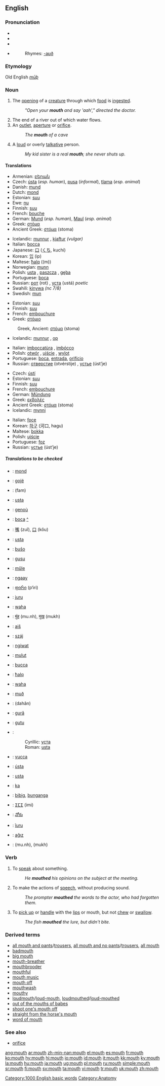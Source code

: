 {{wikipedia|Mouth}}
==English==

{{rank|boys|joy|green|681|mouth|generally|ago|easily}}

===Pronunciation===
*{{AHD|mouth}}
*{{IPA|/maʊθ/}}
*{{SAMPA|/maUT/}}
*{{audio|en-us-mouth.ogg|Audio (US)}}
*:Rhymes: [[Rhymes:English:-aʊð|-aʊð]]

===Etymology===
Old English ''[[mūþ]]''

===Noun===
{{en-noun}}

# {{anatomy}} The [[opening]] of a [[creature]] through which [[food]] is [[ingest]]ed.
#:''"Open your '''mouth''' and say 'aah'," directed the doctor.''
# The end of a river out of which water flows.
# An [[outlet]], [[aperture]] or [[orifice]].
#: ''The '''mouth''' of a cave''
# {{slang}} A [[loud]] or overly [[talkative]] person.
#:''My kid sister is a real '''mouth'''; she never shuts up.''

====Translations====
{{trans-top|the opening of an animal through which food is ingested}}
*Armenian: [[բերան]]
*Czech: [[ústa]] {{p}} (''esp. human''), [[pusa]] {{f}} (''informal''), [[tlama]] {{f}} (''esp. animal'')
*Danish: [[mund]] {{c}}
*Dutch: [[mond]] {{m}}
*Estonian: [[suu]]
*Ewe: [[nu]] {{n}}
*Finnish: [[suu]]
*French: [[bouche]] {{f}}
*German: [[Mund]] {{m}} (''esp. human''), [[Maul]] {{n}} (''esp. animal'')
*Greek: [[στόμα]] {{n}}
*Ancient Greek: [[στόμα]] (stoma) {{n}}
{{trans-mid}}
*Icelandic: [[munnur]] {{m}}, [[kjaftur]] ''(vulgar)'' {{m}}
*Italian: [[bocca]] {{f}}
*Japanese: [[口]] ([[くち]], kuchi)
*Korean: [[입]] (ip)
*Maltese: [[ħalq]] ((m))
*Norwegian: [[munn]] {{m}}
*Polish: [[usta]] {{npl}}, [[paszcza]] {{f}}, [[gęba]] {{f}}
*Portuguese: [[boca]] {{f}}
*Russian: [[рот]] (rot) {{m}}, [[уста]] (ustá) {{p}} ''poetic''
*Swahili:  [[kinywa]] ''(nc 7/8)''
*Swedish: [[mun#Swedish|mun]] {{m}}
{{trans-bottom}}

{{trans-top|an outlet, aperture or orifice}}
*Estonian: [[suu]]
*Finnish: [[suu]]
*French: [[embouchure]] {{f}}
*Greek: [[στόμιο]] {{n}}
:Greek, Ancient: [[στόμα]] (stoma) {{n}}
*Icelandic: [[munnur]] {{m}}, [[op]] {{n}}
{{trans-mid}}
*Italian: [[imboccatùra]] {{f}}, [[imbócco]] {{m}}
*Polish: [[otwór]] {{m}}, [[ujście]] {{n}}, [[wylot]] {{m}}
*Portuguese: [[boca]], [[entrada]], [[orifício]] {{f}}
*Russian: [[отверстие]] (otvérstije) {{n}}, [[устье]] (úst’je) {{n}}
{{trans-bottom}}

{{trans-top|the end of a river out of which water flows}}
*Czech: [[ústí]] {{n}}
*Estonian: [[suu]]
*Finnish: [[suu]]
*French: [[embouchure]] {{f}}
*German: [[Mündung]] {{f}}
*Greek: [[εκβολές]] {{f}} {{p}}
*Ancient Greek: [[στόμα]] (stoma) {{n}}
*Icelandic: [[mynni]] {{n}}
{{trans-mid}}
*Italian: [[foce]] {{f}}
*Korean: [[하구]] (河口, hagu)
*Maltese: [[bokka]] {{f}}
*Polish: [[ujście]] {{n}}
*Portuguese: [[foz]] {{f}}
*Russian: [[устье]] (úst’je) {{n}}
{{trans-bottom}}

=====Translations to be checked=====
{{checktrans}}
{{trans-top|Translations to be checked}}
*{{ttbc|Afrikaans}}: [[mond]]
*{{ttbc|Albanian}}: [[gojë]] {{f}}
*{{ttbc|Arabic}}: {{ARchar|[[فم]]}} (fam)
*{{ttbc|Bosnian}}: [[usta#Bosnian|usta]] {{npl}}
*{{ttbc|Breton}}: [[genoù]] {{m}}
*{{ttbc|Catalan}}: [[boca]] {{f}} [[:ca:boca|^]]
*{{ttbc|Chinese}}: [[嘴]] (zuǐ), [[口]] (kǒu)
*{{ttbc|Croatian}}: [[usta#Croatian|usta]] {{npl}}
*{{ttbc|Esperanto}}: [[buŝo]]
*{{ttbc|Fijian}}: [[gusu]]
*{{ttbc|Frisian}}: [[mûle]]
*{{ttbc|Gamilaraay}}: [[ngaay]]
*{{ttbc|Georgian}}: [[ფირი]] (p‘iri)
*{{ttbc|Guaraní}}: [[juru]]
*{{ttbc|Hawaiian}}: [[waha]]
*{{ttbc|Hindi}}: [[मुंह]] (mu.nh), [[मुख]] (mukh)
*{{ttbc|Hittite}}: [[aiš]] {{n}}
*{{ttbc|Hungarian}}: [[száj]]
*{{ttbc|Ilocano}}: [[ngiwat]]
*{{ttbc|Indonesian}}: [[mulut]]
{{trans-mid}}
*{{ttbc|Interlingua}}: [[bucca]]
*{{ttbc|Maltese}}: [[ħalq]]
*{{ttbc|Maori}}: [[waha]]
*{{ttbc|Old English}}: [[muð]] {{m}}
*{{ttbc|Persian}}: {{FAchar|[[دهان]]}} (dahân)
*{{ttbc|Romanian}}: [[gură]] {{f}}
*{{ttbc|Samoan}}: [[gutu]]
*{{ttbc|Serbian}}:
*:Cyrillic: [[уста#Serbian|уста]] {{npl}}
*:Roman: [[usta#Serbian|usta]] {{npl}}
*{{ttbc|Sicilian}}: [[vucca]] {{f}}
*{{ttbc|Slovak}}: [[ústa]] {{p}}
*{{ttbc|Slovene}}: [[usta]] {{npl}}
*{{ttbc|Sumerian}}: [[ka#Sumerian|ka]]
*{{ttbc|Tagalog}}: [[bibig]], [[bunganga]]
*{{ttbc|Tamazight}}: [[ⵉⵎⵉ]] (imi) {{m}}
*{{ttbc|Telugu}}: [[నోరు]]
*{{ttbc|Tupinambá}}: [[îuru]]
*{{ttbc|Turkish}}: [[ağız]]
*{{ttbc|Urdu}}: {{URchar|[[منہ]]}} (mu.nh), {{URchar|[[مکھ]]}} (mukh)
{{trans-bottom}}

===Verb===
{{en-verb}}

# {{transitive}} To [[speak]] about something.
#:''He '''mouthed''' his opinions on the subject at the meeting.''
# {{transitive}} To make the actions of [[speech]], without producing sound.
#:''The prompter '''mouthed''' the words to the actor, who had forgotten them.''
# {{transitive}} To [[pick up]] or [[handle]] with the [[lips]] or mouth, but not [[chew]] or [[swallow]].
#:''The fish '''mouthed''' the lure, but didn't bite.''

===Derived terms===
*[[all mouth and pants]]/[[all mouth and trousers|trousers]], [[all mouth and no pants]]/[[all mouth and no trousers|trousers]], [[all mouth]]
*[[badmouth]]
*[[big mouth]]
*[[mouth-breather]]
*[[mouthbrooder]]
*[[mouthful]]
*[[mouth music]]
*[[mouth off]]
*[[mouthwash]]
*[[mouthy]]
*[[loudmouth]]/[[loud-mouth]], [[loudmouthed]]/[[loud-mouthed]]
*[[out of the mouths of babes]]
*[[shoot one's mouth off]]
*[[straight from the horse's mouth]]
*[[word of mouth]]

===See also===
*[[orifice]]

[[Category:1000 English basic words]]
[[Category:Anatomy]]

[[ang:mouth]]
[[ar:mouth]]
[[zh-min-nan:mouth]]
[[el:mouth]]
[[es:mouth]]
[[fr:mouth]]
[[ko:mouth]]
[[hy:mouth]]
[[hi:mouth]]
[[io:mouth]]
[[id:mouth]]
[[it:mouth]]
[[kk:mouth]]
[[ky:mouth]]
[[la:mouth]]
[[hu:mouth]]
[[ja:mouth]]
[[ug:mouth]]
[[pl:mouth]]
[[ru:mouth]]
[[simple:mouth]]
[[sr:mouth]]
[[fi:mouth]]
[[sv:mouth]]
[[ta:mouth]]
[[vi:mouth]]
[[tr:mouth]]
[[uk:mouth]]
[[zh:mouth]]